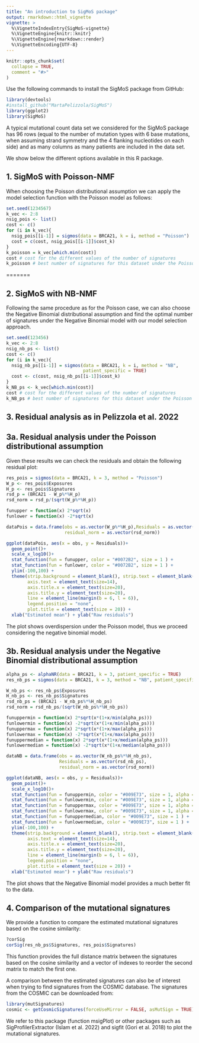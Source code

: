 ```yaml
---
title: "An introduction to SigMoS package"
output: rmarkdown::html_vignette
vignette: >
  %\VignetteIndexEntry{SigMoS-vignette}
  %\VignetteEngine{knitr::knitr}
  %\VignetteEngine{rmarkdown::render}
  %\VignetteEncoding{UTF-8}
---
```


```r
knitr::opts_chunk$set(
  collapse = TRUE,
  comment = "#>"
)
```

Use the following commands to install the SigMoS package from GitHub:

```r
library(devtools)
#install_github("MartaPelizzola/SigMoS")
library(ggplot2)
library(SigMoS)
```

A typical mutational count data set we considered for the SigMoS package has 96 rows (equal to the number of mutation types with 6 base mutations, when assuming strand symmetry and the 4 flanking nucleotides on each side) and as many columns as many patients are included in the data set. 

We show below the different options available in this R package. 

## 1. SigMoS with Poisson-NMF
When choosing the Poisson distributional assumption we can apply the model selection function with the Poisson model as follows:
```r
set.seed(1234567)
k_vec <- 2:8
nsig_pois <- list()
cost <- c()
for (i in k_vec){
  nsig_pois[[i-1]] = sigmos(data = BRCA21, k = i, method = "Poisson")
  cost = c(cost, nsig_pois[[i-1]]$cost_k)
}
k_poisson = k_vec[which.min(cost)]
cost # cost for the different values of the number of signatures
k_poisson # best number of signatures for this dataset under the Poisson model
```

=======

## 2. SigMoS with NB-NMF
Following the same procedure as for the Poisson case, we can also choose the Negative Binomial distributional assumption and find the optimal number of signatures under the Negative Binomial model with our model selection approach.


```r
set.seed(123456)
k_vec <- 2:8
nsig_nb_ps <- list()
cost <- c()
for (i in k_vec){
  nsig_nb_ps[[i-1]] = sigmos(data = BRCA21, k = i, method = "NB", 
                             patient_specific = TRUE)
  cost <- c(cost, nsig_nb_ps[[i-1]]$cost_k)
}
k_NB_ps <- k_vec[which.min(cost)]
cost # cost for the different values of the number of signatures
k_NB_ps # best number of signatures for this dataset under the Poisson model
```

## 3. Residual analysis as in Pelizzola et al. 2022
## 3a. Residual analysis under the Poisson distributional assumption
Given these results we can check the residuals and obtain the following residual plot:

```r
res_pois = sigmos(data = BRCA21, k = 3, method = "Poisson")
W_p <- res_pois$Exposures
H_p <- res_pois$Signatures
rsd_p = (BRCA21 - W_p%*%H_p)
rsd_norm = rsd_p/(sqrt(W_p%*%H_p))

funupper = function(x) 2*sqrt(x)
funlower = function(x) -2*sqrt(x)

dataPois = data.frame(obs = as.vector(W_p%*%H_p),Residuals = as.vector(rsd_p), 
                      residual_norm = as.vector(rsd_norm))

ggplot(dataPois, aes(x = obs, y = Residuals))+
  geom_point()+
  scale_x_log10()+
  stat_function(fun = funupper, color = "#0072B2", size = 1 ) + 
  stat_function(fun = funlower, color = "#0072B2", size = 1 ) +
  ylim(-100,100) + 
  theme(strip.background = element_blank(), strip.text = element_blank(),
        axis.text = element_text(size=14),
        axis.title.x = element_text(size=20),
        axis.title.y = element_text(size=20),
        line = element_line(margin(b = 6, l = 6)), 
        legend.position = "none", 
        plot.title = element_text(size = 20)) +
  xlab("Estimated mean") + ylab("Raw residuals")

```

The plot shows overdispersion under the Poisson model, thus we proceed considering the negative binomial model. 

## 3b. Residual analysis under the Negative Binomial distributional assumption

```r
alpha_ps <- alphaNR(data = BRCA21, k = 3, patient_specific = TRUE)
res_nb_ps = sigmos(data = BRCA21, k = 3, method = "NB", patient_specific = TRUE)

W_nb_ps <- res_nb_ps$Exposures
H_nb_ps <- res_nb_ps$Signatures
rsd_nb_ps = (BRCA21 - W_nb_ps%*%H_nb_ps)
rsd_norm = rsd_nb_ps/(sqrt(W_nb_ps%*%H_nb_ps))

funuppermin = function(x) 2*sqrt(x*(1+x/min(alpha_ps)))
funlowermin = function(x) -2*sqrt(x*(1+x/min(alpha_ps)))
funuppermax = function(x) 2*sqrt(x*(1+x/max(alpha_ps)))
funlowermax = function(x) -2*sqrt(x*(1+x/max(alpha_ps)))
funuppermedian = function(x) 2*sqrt(x*(1+x/median(alpha_ps)))
funlowermedian = function(x) -2*sqrt(x*(1+x/median(alpha_ps)))

dataNB = data.frame(obs = as.vector(W_nb_ps%*%H_nb_ps),
                    Residuals = as.vector(rsd_nb_ps), 
                    residual_norm = as.vector(rsd_norm))

ggplot(dataNB, aes(x = obs, y = Residuals))+
  geom_point()+
  scale_x_log10()+
  stat_function(fun = funuppermin, color = "#009E73", size = 1, alpha = 0.5) + 
  stat_function(fun = funlowermin, color = "#009E73", size = 1, alpha = 0.5) +
  stat_function(fun = funuppermax, color = "#009E73", size = 1, alpha = 0.5 ) + 
  stat_function(fun = funlowermax, color = "#009E73", size = 1, alpha = 0.5 ) +
  stat_function(fun = funuppermedian, color = "#009E73", size = 1 ) + 
  stat_function(fun = funlowermedian, color = "#009E73", size = 1 ) +
  ylim(-100,100) + 
  theme(strip.background = element_blank(), strip.text = element_blank(),
        axis.text = element_text(size=14),
        axis.title.x = element_text(size=20),
        axis.title.y = element_text(size=20),
        line = element_line(margin(b = 6, l = 6)), 
        legend.position = "none", 
        plot.title = element_text(size = 20)) +
  xlab("Estimated mean") + ylab("Raw residuals")
```

The plot shows that the Negative Binomial model provides a much better fit to the data. 

## 4. Comparison of the mutational signatures 

We provide a function to compare the estimated mutational signatures based on the cosine similarity:

```r
?corSig
corSig(res_nb_ps$Signatures, res_pois$Signatures)
```

This function provides the full distance matrix between the signatures based on the cosine similarity and a vector of indexes to reorder the second matrix to match the first one. 

A comparison between the estimated signatures can also be of interest when trying to find signatures from the COSMIC database. The signatures from the COSMIC can be downloaded from:

```r
library(mutSignatures)
cosmic <- getCosmicSignatures(forceUseMirror = FALSE, asMutSign = TRUE)
```

We refer to this package (function msigPlot) or other packages such as SigProfilerExtractor (Islam et al. 2022) and sigfit (Gori et al. 2018) to plot the mutational signatures. 
